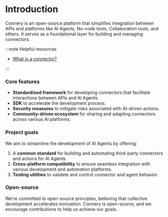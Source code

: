 # Introduction

Connery is an open-source platform that simplifies integration between APIs and platforms like AI Agents,
No-code tools, Collaboration tools, and others.
It serves as a foundational layer for building and managing connectors.

:::note Helpful resources

- [What is a connector?](/docs/introduction/core-concepts#connector)

:::

### Core features

- **Standardized framework** for developing connectors that facilitate interactions between APIs and AI Agents.
- **SDK** to accelerate the development process.
- **Security measures** to mitigate risks associated with AI-driven actions.
- **Community-driven ecosystem** for sharing and adapting connectors across various AI platforms.

### Project goals

We aim to streamline the development of AI Agents by offering:

1. A **common standard** for building and automating third-party connectors and actions for AI Agents.
2. **Cross-platform compatibility** to ensure seamless integration with various development and automation platforms.
3. **Testing utilities** to validate and control connector and agent behavior.

### Open-source

We're committed to open-source principles, believing that collective development accelerates innovation.
Connery is open-source, and we encourage contributions to help us achieve our goals.
